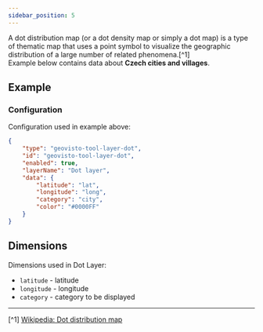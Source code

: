 ```yaml
---
sidebar_position: 5
---
```




A dot distribution map (or a dot density map or simply a dot map) is a type of thematic map that uses a point symbol to visualize the geographic distribution of a large number of related phenomena.[^1]<br/>
Example below contains data about **Czech cities and villages**.

## Example

<Dot />

### Configuration

Configuration used in example above:

```json
{
    "type": "geovisto-tool-layer-dot",
    "id": "geovisto-tool-layer-dot",
    "enabled": true,
    "layerName": "Dot layer",
    "data": {
        "latitude": "lat",
        "longitude": "long",
        "category": "city",
        "color": "#0000FF"
    }
}
```

## Dimensions

Dimensions used in Dot Layer:

-   `latitude` - latitude
-   `longitude` - longitude
-   `category` - category to be displayed

---

[^1] [Wikipedia: Dot distribution map](https://en.wikipedia.org/wiki/Dot_distribution_map)
